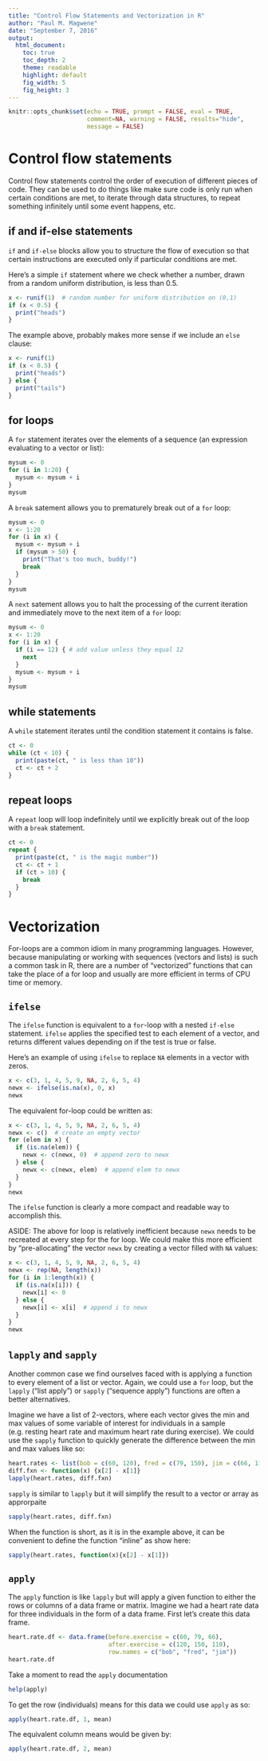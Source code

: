 ```yaml
---
title: "Control Flow Statements and Vectorization in R"
author: "Paul M. Magwene"
date: "September 7, 2016"
output:
  html_document:
    toc: true
    toc_depth: 2
    theme: readable
    highlight: default  
    fig_width: 5
    fig_height: 3    
---
```

  
```r
knitr::opts_chunk$set(echo = TRUE, prompt = FALSE, eval = TRUE, 
                      comment=NA, warning = FALSE, results="hide",
                      message = FALSE)
```

# Control flow statements

Control flow statements control the order of execution of different pieces of code. They can be used to do things like make sure code is only run when certain conditions are met, to iterate through data structures, to repeat something infinitely until some event happens, etc.

## if and if-else statements

`if` and `if-else` blocks allow you to structure the flow of execution so that certain instructions are executed only if particular conditions are met.

Here's a simple `if` statement where we check whether a number, drawn from a random uniform distribution, is less than 0.5.

```r
x <- runif(1)  # random number for uniform distribution on (0,1)
if (x < 0.5) {
  print("heads")
}
```

The example above, probably makes more sense if we include an `else` clause:

```r
x <- runif(1)
if (x < 0.5) {
  print("heads")
} else {
  print("tails")
}
```

## for loops

A `for` statement iterates over the elements of a sequence (an expression evaluating to a vector or list):

```r
mysum <- 0
for (i in 1:20) {
  mysum <- mysum + i
}
mysum
```

A `break` satement allows you to prematurely break out of a `for` loop:

```r
mysum <- 0
x <- 1:20
for (i in x) {
  mysum <- mysum + i
  if (mysum > 50) {
    print("That's too much, buddy!")
    break
  }
}
mysum
```

A `next` satement allows you to halt the processing of the current iteration and immediately move to the next item of a `for` loop:

```r
mysum <- 0
x <- 1:20
for (i in x) {
  if (i == 12) { # add value unless they equal 12
    next
  }
  mysum <- mysum + i
}
mysum
```

## while statements

A `while` statement iterates until the condition statement it contains is false.

```r
ct <- 0
while (ct < 10) {
  print(paste(ct, " is less than 10"))
  ct <- ct + 2
}
```

## repeat loops

A `repeat` loop will loop indefinitely until we explicitly break out of the loop with a `break` statement.

```r
ct <- 0
repeat {
  print(paste(ct, " is the magic number"))
  ct <- ct + 1
  if (ct > 10) {
    break
  }
}
```

# Vectorization

For-loops are a common idiom in many programming languages.  However, because manipulating or working with sequences (vectors and lists) is such a common task in R, there are a number of "vectorized" functions that can take the place of a for loop and usually are more efficient in terms of CPU time or memory.

## `ifelse`

The `ifelse` function is equivalent to a `for`-loop with a nested `if-else` statement.  `ifelse` applies the specified test to each element of a vector, and returns different values depending on if the test is true or false.

Here's an example of using `ifelse` to replace `NA` elements in a vector with zeros.

```r
x <- c(3, 1, 4, 5, 9, NA, 2, 6, 5, 4)
newx <- ifelse(is.na(x), 0, x)
newx
```

The equivalent for-loop could be written as:
```r
x <- c(3, 1, 4, 5, 9, NA, 2, 6, 5, 4)
newx <- c()  # create an empty vector
for (elem in x) {
  if (is.na(elem)) {
    newx <- c(newx, 0)  # append zero to newx
  } else {
    newx <- c(newx, elem)  # append elem to newx
  }
}
newx
```

The `ifelse` function is clearly a more compact and readable way to accomplish this.

ASIDE: The above for loop is relatively inefficient because `newx` needs to be recreated at every step for the for loop. We could make this more efficient by "pre-allocating" the vector `newx` by creating a vector filled with `NA` values:

```r
x <- c(3, 1, 4, 5, 9, NA, 2, 6, 5, 4)
newx <- rep(NA, length(x))
for (i in 1:length(x)) {
  if (is.na(x[i])) {
    newx[i] <- 0  
  } else {
    newx[i] <- x[i]  # append i to newx
  }
}
newx
```


## `lapply` and `sapply`

Another common case we find ourselves faced with is applying a function to every element of a list or vector.  Again, we could use a `for` loop, but the `lapply` ("list apply") or `sapply` ("sequence apply") functions are often a better alternatives.

Imagine we have a list of 2-vectors, where each vector gives the min and max values of some variable of interest for individuals in a sample (e.g. resting heart rate and maximum heart rate during exercise).  We could use the `sapply` function to quickly generate the difference between the min and max values like so:

```r
heart.rates <- list(bob = c(60, 120), fred = c(79, 150), jim = c(66, 110))
diff.fxn <- function(x) {x[2] - x[1]}
lapply(heart.rates, diff.fxn)
```

`sapply` is similar to `lapply` but it will simplify the result to a vector or array as approrpaite

```r
sapply(heart.rates, diff.fxn)
```

When the function is short, as it is in the example above, it can be convenient to define the function "inline" as show here:

```r
sapply(heart.rates, function(x){x[2] - x[1]})
```

## `apply`

The `apply` function is like `lapply` but will apply a given function to either the rows or columns of a data frame or matrix.  Imagine we had a heart rate data for three individuals in the form of a data frame.  First let's create this data frame.

```r
heart.rate.df <- data.frame(before.exercise = c(60, 79, 66),
                            after.exercise = c(120, 150, 110),
                            row.names = c("bob", "fred", "jim"))
heart.rate.df
```

Take a moment to read the `apply` documentation
```r
help(apply)
```

To get the row (individuals) means for this data we could use `apply` as so:
```r
apply(heart.rate.df, 1, mean)
```

The equivalent column means  would be given by:
```r
apply(heart.rate.df, 2, mean)
```

